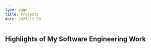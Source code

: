 ```yaml
---
type: page
title: Projects
date: 2023-12-20
---
```


## Highlights of My Software Engineering Work 


<Project 
  title="Better Texter" 
  description="Better Texter is an innovative iMessage application that enhances text communication using artificial intelligence. 
  It allows users to convert texts into various tones like professional, friendly, or humorous, and offers translation into nine languages. 
  A key feature is its smart voice texting, which lets users dictate messages, transforming them into well-structured texts with perfect grammar in any chosen tone. 
  Additionally, it offers personalization options through a companion app outside of iMessage. The app has recently gained popularity, surpassing 100 downloads on the App Store." 
  mediaUrl="/images/BetterTexterwebsitemv.mp4" 
  projectUrl="https://apps.apple.com/us/app/better-texter/id6451396342"
/>
---
<Project 
  title="Workout API" 
  description="The Workout API is a RESTful service utilizing the FastAPI framework and a Postgres database hosted on Supabase. 
  It offers endpoints for user management, workout recommendations, logs, and goal setting. 
  A notable feature is its ability to predict weight loss based on workout logs and calculate a custom workout plan using basal metabolic rate and daily caloric deficit. 
  Working on this project, I gained experience using FastAPI, Alembic, Faker, and SQLAlchemy, and learned important lessons such as 
  the significance of thorough documentation, managing concurrent requests,
  and protecting against injection attacks." 
  mediaUrl="/images/WorkoutAPI.png"
  projectUrl="https://github.com/nickambrose7/Workout-API"
/>
---
<Project 
  title="Threading Library" 
  description="This library offers an API for C programs to create and manage threads, employing a round-robin scheduler to pick which thread gets to run next.
  Tackling the challenge of thread creation in C, especially with just one register swapping function, really tested my skills, but it essentially came down to 
  two key tasks. First off, we need some space for each thread's stack, so I used mmap to carve out a chunk of heap memory for this purpose. This step includes
  pushing a return address onto each thread's stack to prep them for launch. The second part involves switching between threads while keeping track of the previous
  thread's status. For this, I used a struct to store each thread's registers and stack pointer. Working on this project was an eye-opener, giving me a deep dive 
  into the mechanics of thread creation and operation. And let me be honest, debugging was an absolute nightmare!" 
  mediaUrl="/images/threading.png" 
  projectUrl="https://github.com/nickambrose7/Threading-Library"
/>
---
<Project 
  title="Divorce Prediction Machine Learning Model" 
  description="
  In a world where divorce rates are climbing, understanding the underlying factors is more crucial than ever. Our project ventures into the complex world of marital relationships, 
  utilizing Data Science techniques to predict the likelihood of divorce based on survey responses. We focused our study on a dataset from a survey among Romanian 
  couples, comprising 54 questions that capture various facets of a relationship, including communication, problem-solving, and compatibility. Our analysis includes 
  data preprocessing, correlation analysis, K-Means clustering, cross validation for feature selection, K-Nearest Neighbors (KNN) modeling, and sentiment analysis. 
  One of the most challenging
  aspects of this project was developing custom K-Means and KNN algorithms from scratch. This process, though daunting, proved to be a very rewarding 
  learning journey, offering deep insights into the mechanics of these algorithms and their application in understanding human relationships.
  " 
  mediaUrl="/images/divorce.png" 
  projectUrl="https://github.com/nickambrose7/Divorce-Predictor"
/>
---
<Project 
  title="Screen Squad Movie Website" 
  description="Screen Squad is a dynamic website that transforms movie exploration, review sharing, and personal watchlist curation into an engaging experience. 
  Utilizing the TMDB API, it showcases a diverse range of movie details through a React-driven front end. The project features a comprehensive login system, and 
  offered me deep insights into essential web development aspects, from crafting aesthetically pleasing React interfaces to building a robust REST API with Node.js and Express. 
  Through this project, I gained experience in a wide range of software engineering subject areas like GitHub, sprint planning, continuous integration with 
  GitHub Actions, code reviews, test-driven development, and agile methodologies." 
  mediaUrl="/images/ScreenSquad.png" 
  projectUrl="https://github.com/307ScreenSquad/CSC307-ScreenSquad"
/>
---
<Project 
  title="File Compression Tool" 
  description="The file compression tool is a command-line utility that compresses and decompresses files using Huffman Codes. My implementation achieves a 
  compression ratio of around 50% on average." 
  mediaUrl="/images/huffman.png" 
  projectUrl="https://github.com/nickambrose7/File-Compression-Tool"
/>
---
<Project 
  title="Tiny File System" 
  description="Talk about what went into file system design and the features mine supports." 
  mediaUrl="/images/filesystem.png" 
  projectUrl="https://github.com/project2"
/>
---
<Project 
  title="Memory Simulator" 
  description="Talk about implementing paging and using " 
  mediaUrl="/images/memory.png" 
  projectUrl="https://github.com/project2"
/>
---
<Project 
  title="TBD Java Project Using OOP & UML" 
  description="This is the second project description." 
  mediaUrl="/static/images/projects/project2.jpg" 
  projectUrl="https://github.com/project2"
/>
---